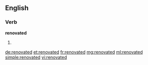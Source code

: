 ==English==

===Verb===
'''renovated'''

# {{past of|renovate}}

[[de:renovated]]
[[et:renovated]]
[[fr:renovated]]
[[mg:renovated]]
[[ml:renovated]]
[[simple:renovated]]
[[vi:renovated]]